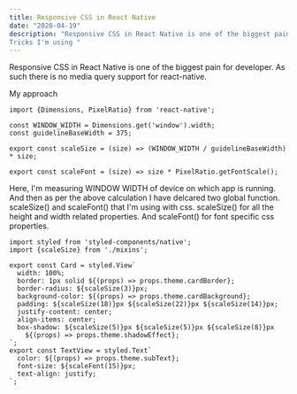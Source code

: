 ```yaml
---
title: Responsive CSS in React Native
date: "2020-04-19"
description: "Responsive CSS in React Native is one of the biggest pain for developer.
Tricks I'm using "
---
```


Responsive CSS in React Native is one of the biggest pain for developer.
As such there is no media query support for react-native.

My approach

```JS
import {Dimensions, PixelRatio} from 'react-native';

const WINDOW_WIDTH = Dimensions.get('window').width;
const guidelineBaseWidth = 375;

export const scaleSize = (size) => (WINDOW_WIDTH / guidelineBaseWidth) * size;

export const scaleFont = (size) => size * PixelRatio.getFontScale();

```

Here, I'm measuring WINDOW WIDTH of device on which app is running.
And then as per the above calculation I have delcared two global function.
scaleSize() and scaleFont() that I'm using with css.
scaleSize() for all the height and width related properties. And
scaleFont() for font specific css properties.

```JS
import styled from 'styled-components/native';
import {scaleSize} from './mixins';

export const Card = styled.View`
  width: 100%;
  border: 1px solid ${(props) => props.theme.cardBorder};
  border-radius: ${scaleSize(3)}px;
  background-color: ${(props) => props.theme.cardBackground};
  padding: ${scaleSize(18)}px ${scaleSize(22)}px ${scaleSize(14)}px;
  justify-content: center;
  align-items: center;
  box-shadow: ${scaleSize(5)}px ${scaleSize(5)}px ${scaleSize(8)}px
    ${(props) => props.theme.shadowEffect};
`;
export const TextView = styled.Text`
  color: ${(props) => props.theme.subText};
  font-size: ${scaleFont(15)}px;
  text-align: justify;
`;


```
